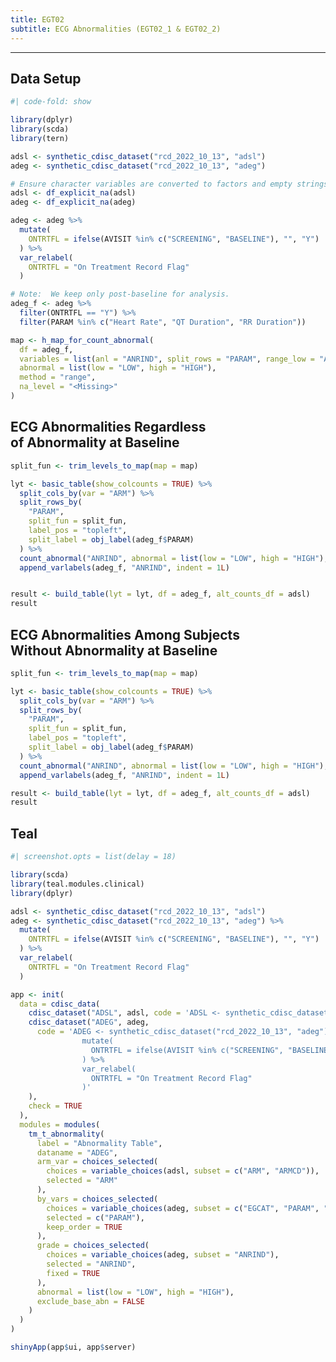 ```yaml
---
title: EGT02
subtitle: ECG Abnormalities (EGT02_1 & EGT02_2)
---
```


------------------------------------------------------------------------

::: panel-tabset
## Data Setup

```r
#| code-fold: show

library(dplyr)
library(scda)
library(tern)

adsl <- synthetic_cdisc_dataset("rcd_2022_10_13", "adsl")
adeg <- synthetic_cdisc_dataset("rcd_2022_10_13", "adeg")

# Ensure character variables are converted to factors and empty strings and NAs are explicit missing levels.
adsl <- df_explicit_na(adsl)
adeg <- df_explicit_na(adeg)

adeg <- adeg %>%
  mutate(
    ONTRTFL = ifelse(AVISIT %in% c("SCREENING", "BASELINE"), "", "Y")
  ) %>%
  var_relabel(
    ONTRTFL = "On Treatment Record Flag"
  )

# Note:  We keep only post-baseline for analysis.
adeg_f <- adeg %>%
  filter(ONTRTFL == "Y") %>%
  filter(PARAM %in% c("Heart Rate", "QT Duration", "RR Duration"))

map <- h_map_for_count_abnormal(
  df = adeg_f,
  variables = list(anl = "ANRIND", split_rows = "PARAM", range_low = "ANRLO", range_high = "ANRHI"),
  abnormal = list(low = "LOW", high = "HIGH"),
  method = "range",
  na_level = "<Missing>"
)
```

## ECG Abnormalities Regardless <br/> of Abnormality at Baseline

```r
split_fun <- trim_levels_to_map(map = map)

lyt <- basic_table(show_colcounts = TRUE) %>%
  split_cols_by(var = "ARM") %>%
  split_rows_by(
    "PARAM",
    split_fun = split_fun,
    label_pos = "topleft",
    split_label = obj_label(adeg_f$PARAM)
  ) %>%
  count_abnormal("ANRIND", abnormal = list(low = "LOW", high = "HIGH"), exclude_base_abn = FALSE) %>%
  append_varlabels(adeg_f, "ANRIND", indent = 1L)


result <- build_table(lyt = lyt, df = adeg_f, alt_counts_df = adsl)
result
```

## ECG Abnormalities Among Subjects <br/> Without Abnormality at Baseline

```r
split_fun <- trim_levels_to_map(map = map)

lyt <- basic_table(show_colcounts = TRUE) %>%
  split_cols_by(var = "ARM") %>%
  split_rows_by(
    "PARAM",
    split_fun = split_fun,
    label_pos = "topleft",
    split_label = obj_label(adeg_f$PARAM)
  ) %>%
  count_abnormal("ANRIND", abnormal = list(low = "LOW", high = "HIGH"), exclude_base_abn = TRUE) %>%
  append_varlabels(adeg_f, "ANRIND", indent = 1L)

result <- build_table(lyt = lyt, df = adeg_f, alt_counts_df = adsl)
result
```

## Teal

```r
#| screenshot.opts = list(delay = 18)

library(scda)
library(teal.modules.clinical)
library(dplyr)

adsl <- synthetic_cdisc_dataset("rcd_2022_10_13", "adsl")
adeg <- synthetic_cdisc_dataset("rcd_2022_10_13", "adeg") %>%
  mutate(
    ONTRTFL = ifelse(AVISIT %in% c("SCREENING", "BASELINE"), "", "Y")
  ) %>%
  var_relabel(
    ONTRTFL = "On Treatment Record Flag"
  )

app <- init(
  data = cdisc_data(
    cdisc_dataset("ADSL", adsl, code = 'ADSL <- synthetic_cdisc_dataset("rcd_2022_10_13", "adsl")'),
    cdisc_dataset("ADEG", adeg,
      code = 'ADEG <- synthetic_cdisc_dataset("rcd_2022_10_13", "adeg") %>%
                mutate(
                  ONTRTFL = ifelse(AVISIT %in% c("SCREENING", "BASELINE"), "", "Y")
                ) %>%
                var_relabel(
                  ONTRTFL = "On Treatment Record Flag"
                )'
    ),
    check = TRUE
  ),
  modules = modules(
    tm_t_abnormality(
      label = "Abnormality Table",
      dataname = "ADEG",
      arm_var = choices_selected(
        choices = variable_choices(adsl, subset = c("ARM", "ARMCD")),
        selected = "ARM"
      ),
      by_vars = choices_selected(
        choices = variable_choices(adeg, subset = c("EGCAT", "PARAM", "AVISIT")),
        selected = c("PARAM"),
        keep_order = TRUE
      ),
      grade = choices_selected(
        choices = variable_choices(adeg, subset = "ANRIND"),
        selected = "ANRIND",
        fixed = TRUE
      ),
      abnormal = list(low = "LOW", high = "HIGH"),
      exclude_base_abn = FALSE
    )
  )
)

shinyApp(app$ui, app$server)
```
:::

